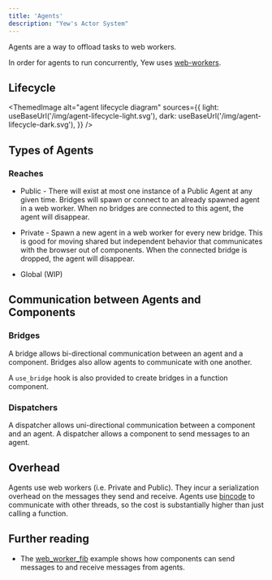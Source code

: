 ```yaml
---
title: 'Agents'
description: "Yew's Actor System"
---
```



Agents are a way to offload tasks to web workers.

In order for agents to run concurrently, Yew uses
[web-workers](https://developer.mozilla.org/en-US/docs/Web/API/Web_Workers_API/Using_web_workers).

## Lifecycle

<!--
The diagram is produced with nomnoml (nomnoml.com),
The code can be found in the <desc> tag of the svgs.
-->

<ThemedImage
    alt="agent lifecycle diagram"
    sources={{
        light: useBaseUrl('/img/agent-lifecycle-light.svg'),
        dark: useBaseUrl('/img/agent-lifecycle-dark.svg'),
    }}
/>

## Types of Agents

### Reaches

- Public - There will exist at most one instance of a Public Agent at any given time. Bridges will
  spawn or connect to an already spawned agent in a web worker.
  When no bridges are connected to this agent, the agent will disappear.

- Private - Spawn a new agent in a web worker for every new bridge. This is good for moving shared but
  independent behavior that communicates with the browser out of components. When
  the connected bridge is dropped, the agent will disappear.

- Global \(WIP\)

## Communication between Agents and Components

### Bridges

A bridge allows bi-directional communication between an agent and a component. Bridges also allow agents to communicate with one another.

A `use_bridge` hook is also provided to create bridges in a function component.

### Dispatchers

A dispatcher allows uni-directional communication between a component and an agent. A dispatcher allows a component to send messages to an agent.

## Overhead

Agents use web workers \(i.e. Private and Public\). They incur a serialization overhead on the
messages they send and receive. Agents use [bincode](https://github.com/bincode-org/bincode) to communicate
with other threads, so the cost is substantially higher than just calling a function.

## Further reading

- The [web_worker_fib](https://github.com/yewstack/yew/tree/master/examples/web_worker_fib) example shows how
  components can send messages to and receive messages from agents.
